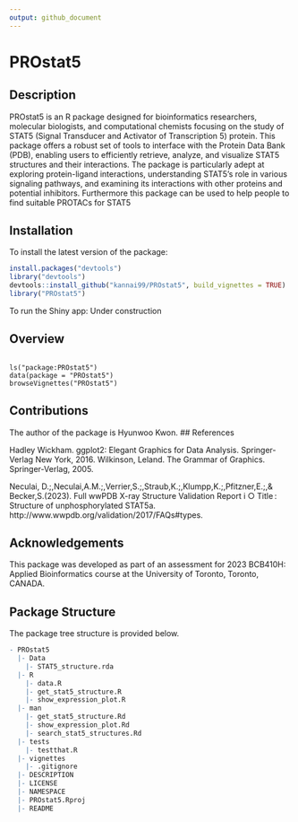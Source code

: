 ```yaml
---
output: github_document
---
```


<!-- README.md is generated from README.Rmd. Please edit that file -->


# PROstat5

<!-- badges: start -->
<!-- badges: end -->

## Description

PROstat5 is an R package designed for bioinformatics researchers, molecular biologists, and computational chemists focusing on the study of STAT5 (Signal Transducer and Activator of Transcription 5) protein. This package offers a robust set of tools to interface with the Protein Data Bank (PDB), enabling users to efficiently retrieve, analyze, and visualize STAT5 structures and their interactions. The package is particularly adept at exploring protein-ligand interactions, understanding STAT5's role in various signaling pathways, and examining its interactions with other proteins and potential inhibitors. Furthermore this package can be used to help people to find suitable PROTACs for STAT5


## Installation

To install the latest version of the package:
``` r
install.packages("devtools")
library("devtools")
devtools::install_github("kannai99/PROstat5", build_vignettes = TRUE)
library("PROstat5")
```
To run the Shiny app: Under construction


## Overview

```

ls("package:PROstat5")
data(package = "PROstat5") 
browseVignettes("PROstat5")
```


## Contributions

The author of the package is Hyunwoo Kwon. 
## References


Hadley Wickham. ggplot2: Elegant Graphics for Data Analysis. Springer-Verlag New York, 2016.
Wilkinson, Leland. The Grammar of Graphics. Springer-Verlag, 2005.
  
Neculai, D.;,Neculai,A.M.;,Verrier,S.;,Straub,K.;,Klumpp,K.;,Pfitzner,E.;,& Becker,S.(2023). 
Full wwPDB X-ray Structure Validation Report i ○ Title : Structure of unphosphorylated STAT5a. 
http://www.wwpdb.org/validation/2017/FAQs#types.

## Acknowledgements

This package was developed as part of an assessment for 2023 BCB410H: Applied Bioinformatics course at the University of Toronto, Toronto, CANADA. 

## Package Structure

The package tree structure is provided below.

``` r
- PROstat5
  |- Data
    |- STAT5_structure.rda
  |- R
    |- data.R
    |- get_stat5_structure.R
    |- show_expression_plot.R
  |- man
    |- get_stat5_structure.Rd
    |- show_expression_plot.Rd
    |- search_stat5_structures.Rd
  |- tests
    |- testthat.R
  |- vignettes
    |- .gitignore
  |- DESCRIPTION
  |- LICENSE
  |- NAMESPACE
  |- PROstat5.Rproj
  |- README
```
   

